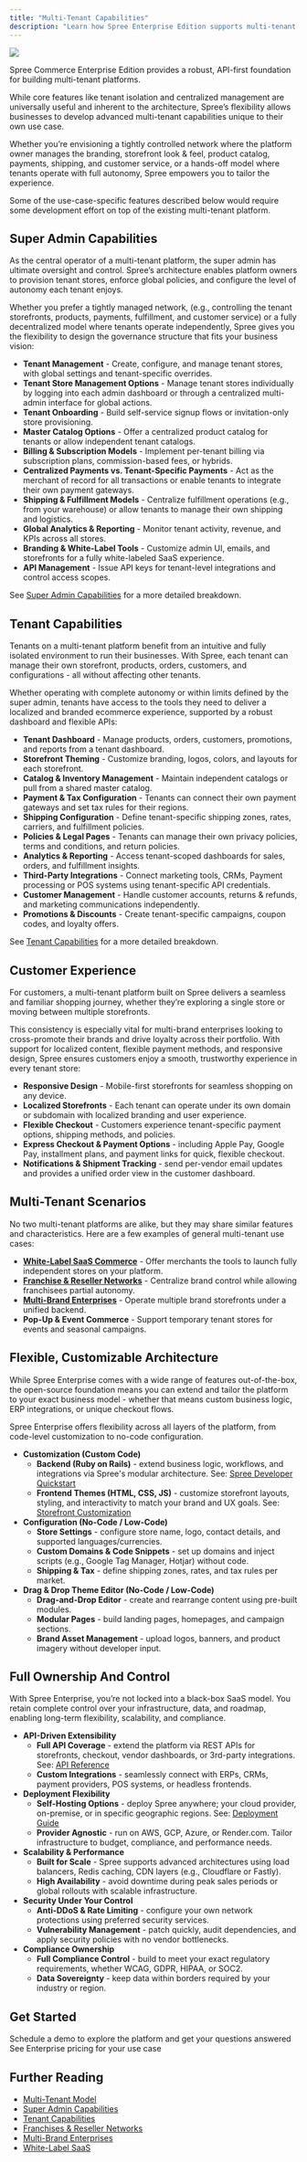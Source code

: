 ```yaml
---
title: "Multi-Tenant Capabilities"
description: "Learn how Spree Enterprise Edition supports multi-tenant ecommerce use cases."
---
```


![](/docs/images/use-cases/multi-tenant/capabilities.jpg)

Spree Commerce Enterprise Edition provides a robust, API-first foundation for building multi-tenant platforms. 

While core features like tenant isolation and centralized management are universally useful and inherent to the architecture, Spree’s flexibility allows businesses to develop advanced multi-tenant capabilities unique to their own use case.

Whether you’re envisioning a tightly controlled network where the platform owner manages the branding, storefront look & feel, product catalog, payments, shipping, and customer service, or a hands-off model where tenants operate with full autonomy, Spree empowers you to tailor the experience. 

Some of the use-case-specific features described below would require some development effort on top of the existing multi-tenant platform.

## Super Admin Capabilities

As the central operator of a multi-tenant platform, the super admin has ultimate oversight and control. Spree’s architecture enables platform owners to provision tenant stores, enforce global policies, and configure the level of autonomy each tenant enjoys. 

Whether you prefer a tightly managed network, (e.g., controlling the tenant storefronts, products, payments, fulfillment, and customer service) or a fully decentralized model where tenants operate independently, Spree gives you the flexibility to design the governance structure that fits your business vision:

- **Tenant Management** - Create, configure, and manage tenant stores, with global settings and tenant-specific overrides.
- **Tenant Store Management Options** - Manage tenant stores individually by logging into each admin dashboard or through a centralized multi-admin interface for global actions.
- **Tenant Onboarding** - Build self-service signup flows or invitation-only store provisioning.
- **Master Catalog Options** - Offer a centralized product catalog for tenants or allow independent tenant catalogs.
- **Billing & Subscription Models** - Implement per-tenant billing via subscription plans, commission-based fees, or hybrids.
- **Centralized Payments vs. Tenant-Specific Payments** - Act as the merchant of record for all transactions or enable tenants to integrate their own payment gateways.
- **Shipping & Fulfillment Models** - Centralize fulfillment operations (e.g., from your warehouse) or allow tenants to manage their own shipping and logistics.
- **Global Analytics & Reporting** - Monitor tenant activity, revenue, and KPIs across all stores.
- **Branding & White-Label Tools** - Customize admin UI, emails, and storefronts for a fully white-labeled SaaS experience.
- **API Management** - Issue API keys for tenant-level integrations and control access scopes.

See [Super Admin Capabilities](https://spreecommerce.org/docs/use-case/multi-tenant/super-admin-capabilities) for a more detailed breakdown.

## Tenant Capabilities

Tenants on a multi-tenant platform benefit from an intuitive and fully isolated environment to run their businesses. With Spree, each tenant can manage their own storefront, products, orders, customers, and configurations - all without affecting other tenants. 

Whether operating with complete autonomy or within limits defined by the super admin, tenants have access to the tools they need to deliver a localized and branded ecommerce experience, supported by a robust dashboard and flexible APIs:

- **Tenant Dashboard** - Manage products, orders, customers, promotions, and reports from a tenant dashboard.
- **Storefront Theming** - Customize branding, logos, colors, and layouts for each storefront.
- **Catalog & Inventory Management** - Maintain independent catalogs or pull from a shared master catalog.
- **Payment & Tax Configuration** - Tenants can connect their own payment gateways and set tax rules for their regions.
- **Shipping Configuration** - Define tenant-specific shipping zones, rates, carriers, and fulfillment policies.
- **Policies & Legal Pages** - Tenants can manage their own privacy policies, terms and conditions, and return policies.
- **Analytics & Reporting** - Access tenant-scoped dashboards for sales, orders, and fulfillment insights.
- **Third-Party Integrations** - Connect marketing tools, CRMs, Payment processing or POS systems using tenant-specific API credentials.
- **Customer Management** - Handle customer accounts, returns & refunds, and marketing communications independently.
- **Promotions & Discounts** - Create tenant-specific campaigns, coupon codes, and loyalty offers.

See [Tenant Capabilities](https://spreecommerce.org/docs/use-case/multi-tenant/tenant-capabilities) for a more detailed breakdown.

## Customer Experience

For customers, a multi-tenant platform built on Spree delivers a seamless and familiar shopping journey, whether they’re exploring a single store or moving between multiple storefronts.

This consistency is especially vital for multi-brand enterprises looking to cross-promote their brands and drive loyalty across their portfolio. With support for localized content, flexible payment methods, and responsive design, Spree ensures customers enjoy a smooth, trustworthy experience in every tenant store:

- **Responsive Design** - Mobile-first storefronts for seamless shopping on any device.
- **Localized Storefronts** - Each tenant can operate under its own domain or subdomain with localized branding and user experience.
- **Flexible Checkout** - Customers experience tenant-specific payment options, shipping methods, and policies.
- **Express Checkout & Payment Options** - including Apple Pay, Google Pay, installment plans, and payment links for quick, flexible checkout.
- **Notifications & Shipment Tracking** - send per-vendor email updates and provides a unified order view in the customer dashboard.

## Multi-Tenant Scenarios

No two multi-tenant platforms are alike, but they may share similar features and characteristics. Here are a few examples of general multi-tenant use cases:

- [**White-Label SaaS Commerce**](https://spreecommerce.org/docs/use-case/multi-tenant/white-label-saas) - Offer merchants the tools to launch fully independent stores on your platform.
- [**Franchise & Reseller Networks**](https://spreecommerce.org/docs/use-case/multi-tenant/franchises-and-reseller-networks) - Centralize brand control while allowing franchisees partial autonomy.
- [**Multi-Brand Enterprises**](https://spreecommerce.org/docs/use-case/multi-tenant/multi-brand-enterprise-model) - Operate multiple brand storefronts under a unified backend.
- **Pop-Up & Event Commerce** - Support temporary tenant stores for events and seasonal campaigns.

## Flexible, Customizable Architecture

While Spree Enterprise comes with a wide range of features out-of-the-box, the open-source foundation means you can extend and tailor the platform to your exact business model - whether that means custom business logic, ERP integrations, or unique checkout flows.

Spree Enterprise offers flexibility across all layers of the platform, from code-level customization to no-code configuration.

- **Customization (Custom Code)**
  - **Backend (Ruby on Rails)** - extend business logic, workflows, and integrations via Spree's modular architecture. See: [<u>Spree Developer Quickstart</u>](https://spreecommerce.org/docs/developer/getting-started/quickstart)
  - **Frontend Themes (HTML, CSS, JS)** - customize storefront layouts, styling, and interactivity to match your brand and UX goals. See: [<u>Storefront Customization</u>](https://spreecommerce.org/docs/developer/storefront/storefront)
- **Configuration (No-Code / Low-Code)**
  - **Store Settings** - configure store name, logo, contact details, and supported languages/currencies.
  - **Custom Domains & Code Snippets** - set up domains and inject scripts (e.g., Google Tag Manager, Hotjar) without code.
  - **Shipping & Tax** - define shipping zones, rates, and tax rules per market.
- **Drag & Drop Theme Editor (No-Code / Low-Code)**
  - **Drag-and-Drop Editor** - create and rearrange content using pre-built modules.
  - **Modular Pages** - build landing pages, homepages, and campaign sections.
  - **Brand Asset Management** - upload logos, banners, and product imagery without developer input.

## Full Ownership And Control

With Spree Enterprise, you’re not locked into a black-box SaaS model. You retain complete control over your infrastructure, data, and roadmap, enabling long-term flexibility, scalability, and compliance.

- **API-Driven Extensibility**
  - **Full API Coverage** - extend the platform via REST APIs for storefronts, checkout, vendor dashboards, or 3rd-party integrations. See: [<u>API Reference</u>](https://spreecommerce.org/docs/api-reference/introduction)
  - **Custom Integrations** - seamlessly connect with ERPs, CRMs, payment providers, POS systems, or headless frontends.
- **Deployment Flexibility**
  - **Self-Hosting Options** - deploy Spree anywhere; your cloud provider, on-premise, or in specific geographic regions. See: [<u>Deployment Guide</u>](https://spreecommerce.org/docs/developer/deployment/render)
  - **Provider Agnostic** - run on AWS, GCP, Azure, or Render.com. Tailor infrastructure to budget, compliance, and performance needs.
- **Scalability & Performance**
  - **Built for Scale** - Spree supports advanced architectures using load balancers, Redis caching, CDN layers (e.g., Cloudflare or Fastly).
  - **High Availability** - avoid downtime during peak sales periods or global rollouts with scalable infrastructure.
- **Security Under Your Control**
  - **Anti-DDoS & Rate Limiting** - configure your own network protections using preferred security services.
  - **Vulnerability Management** - patch quickly, audit dependencies, and apply security policies with no vendor bottlenecks.
- **Compliance Ownership**
  - **Full Compliance Control** - build to meet your exact regulatory requirements, whether WCAG, GDPR, HIPAA, or SOC2.
  - **Data Sovereignty** - keep data within borders required by your industry or region.

## Get Started
<Columns cols={2}>
  <Card title="Book a Demo" icon="eye" href="https://getvendo.com/book-a-demo/" cta="Click here">
    Schedule a demo to explore the platform and get your questions answered
  </Card>
  <Card title="Ask for Pricing" icon="dollar-sign" href="https://spreecommerce.org/get-started/" cta="Click here">
    See Enterprise pricing for your use case
  </Card>
</Columns>

## Further Reading

- [<u>Multi-Tenant Model</u>](https://spreecommerce.org/docs/use-case/multi-tenant/multi-tenant-model)
- [<u>Super Admin Capabilities</u>](https://spreecommerce.org/docs/use-case/multi-tenant/super-admin-capabilities)
- [<u>Tenant Capabilities</u>](https://spreecommerce.org/docs/use-case/multi-tenant/tenant-capabilities)
- [<u>Franchises & Reseller Networks</u>](https://spreecommerce.org/docs/use-case/multi-tenant/franchises-and-reseller-networks)
- [<u>Multi-Brand Enterprises</u>](https://spreecommerce.org/docs/use-case/multi-tenant/multi-brand-enterprise-model)
- [<u>White-Label SaaS</u>](https://spreecommerce.org/docs/use-case/multi-tenant/white-label-saas)
